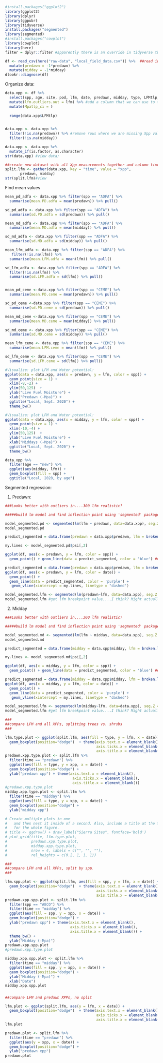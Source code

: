 
```r
#install.packages("ggplot2")
library(ggplot2)
library(dplyr)
library(ggpubr)
library(tidyverse)
install.packages("segmented")
library(segmented)
#install.packages("cowplot")
library(cowplot)
library(here)
filter = dplyr::filter #apparently there is an override in tidyverse that makes filter sometimes use package stats...so do this. 
```


```r
df <- read_csv(here("raw-data", "local_field_data.csv")) %>%  ##read in data, cleaned up in Excel (checked for absurd numbers, removed excel errors due to missing values, etc.)
  mutate(predawn = -1*predawn) %>% 
  mutate(midday = -1*midday)
dlookr::diagnose(df)
```

Organize data:
```r
data.xpp <- df %>% 
  select(spp, age, site, pod, lfm, date, predawn, midday, type, LFMtlp, Mpatlp) %>% #filter out super high LFM (check that this is ok? Necessary?)
  mutate(lfm.outliers.out = lfm) %>% #add a column that we can use to take out outliers
  mutate(Mpatlp_ci = )
  
  range(data.xpp$LFMtlp) 
  

data.xpp <- data.xpp %>%
  filter(!is.na(predawn)) %>% #remove rows where we are missing Xpp values 
  filter(!is.na(midday))

data.xpp <- data.xpp %>%
  mutate_if(is.factor, as.character) 
str(data.xpp) #view data; 

##create new dataset with all Xpp measurements together and column time = predawn or midday 
split.lfm <- gather(data.xpp, key = "time", value = "xpp",
       predawn, midday) 
str(split.lfm)#view
```

Find mean values
```r
mean_pd_adfa <- data.xpp %>% filter(spp == "ADFA") %>% 
  summarise(mean.PD.adfa = mean(predawn)) %>% pull()

sd_pd_adfa <- data.xpp %>% filter(spp == "ADFA") %>% 
  summarise(sd.PD.adfa = sd(predawn)) %>% pull()

mean_md_adfa <- data.xpp %>% filter(spp == "ADFA") %>% 
  summarise(mean.MD.adfa = mean(midday)) %>% pull()

sd_md_adfa <- data.xpp %>% filter(spp == "ADFA") %>% 
  summarise(sd.MD.adfa = sd(midday)) %>% pull()

mean_lfm_adfa <- data.xpp %>% filter(spp == "ADFA") %>% 
   filter(!is.na(lfm)) %>% 
  summarise(mean.LFM.adfa = mean(lfm)) %>% pull()

sd_lfm_adfa <- data.xpp %>% filter(spp == "ADFA") %>% 
  filter(!is.na(lfm)) %>% 
  summarise(sd.LFM.adfa = sd(lfm)) %>% pull()


mean_pd_ceme <-data.xpp %>% filter(spp == "CEME") %>% 
  summarise(mean.PD.ceme = mean(predawn)) %>% pull()

sd_pd_ceme <-data.xpp %>% filter(spp == "CEME") %>% 
  summarise(sd.PD.ceme = sd(predawn)) %>% pull()

mean_md_ceme <-data.xpp %>% filter(spp == "CEME") %>% 
  summarise(mean.MD.ceme = mean(midday)) %>% pull()

sd_md_ceme <- data.xpp %>% filter(spp == "CEME") %>% 
  summarise(sd.MD.ceme = sd(midday)) %>% pull()

mean_lfm_ceme <- data.xpp %>% filter(spp == "CEME") %>% 
  summarise(mean.LFM.ceme = mean(lfm)) %>% pull()

sd_lfm_ceme <- data.xpp %>% filter(spp == "CEME") %>% 
  summarise(sd.LFM.ceme = sd(lfm)) %>% pull()
```

```r
#Visualize: plot LFM and Water potential:
ggplot(data = data.xpp, aes(x = predawn, y = lfm, color = spp)) +
  geom_point(size = 1) +
  xlim(-8,-2) + 
  ylim(50,125)  + 
  ylab("Live Fuel Moisture") +
  xlab("Predawn (-Mpa)") +
  ggtitle("Local, Sept. 2020") +
  theme_bw()
```

```r
#Visualize: plot LFM and Water potential:
ggplot(data = data.xpp, aes(x = midday, y = lfm, color = spp)) +
  geom_point(size = 1) +
  xlim(-10,-4) + 
  ylim(50,125)  + 
  ylab("Live Fuel Moisture") +
  xlab("Middays (-Mpa)") +
  ggtitle("Local, Sept. 2020") +
  theme_bw()
```



```r
data.xpp %>% 
  filter(age == "new") %>% 
  ggplot(aes(midday, lfm)) +
  geom_boxplot(fill = spp) +
  ggtitle("Local, 2020, by age")
```

Segmented regression: 

1. Predawn: 
```r
###Looks better with outliers in....300 lfm realistic?

#####build lm model and find inflection point using 'segmented' package...do this with each spp? 

model_segmented.pd <- segmented(lm(lfm ~ predawn, data=data.xpp), seg.Z = ~ predawn)
model_segmented.pd

predict_segmented = data.frame(predawn = data.xpp$predawn, lfm = broken.line(model_segmented.pd)$fit)

my.lines <- model_segmented.pd$psi[,2]

ggplot(df, aes(x = predawn, y = lfm, color = spp)) +
  geom_point() + geom_line(data = predict_segmented, color = 'blue') ##works! kinda weird looking though... 

predict_segmented = data.frame(predawn = data.xpp$predawn, lfm = broken.line(model_segmented.pd)$fit)
ggplot(df, aes(x = predawn, y = lfm, color = date)) +
  geom_point() + 
  geom_line(data = predict_segmented, color = 'purple') +
   geom_vline(xintercept = my.lines, linetype = "dashed")

model_segmented.lfm <- segmented(lm(predawn~lfm, data=data.xpp), seg.Z = ~ lfm)
model_segmented.lfm #get lfm breakpoint value....I think? Might actually be embedded in results above. 
```

2. Midday 
```r
###Looks better with outliers in....300 lfm realistic?

#####build lm model and find inflection point using 'segmented' package...do this with each spp? 

model_segmented.md <- segmented(lm(lfm ~ midday, data=data.xpp), seg.Z = ~ midday)
model_segmented.md

predict_segmented = data.frame(midday = data.xpp$midday, lfm = broken.line(model_segmented.md)$fit)

my.lines <- model_segmented.md$psi[,2]

ggplot(df, aes(x = midday, y = lfm, color = spp)) +
  geom_point() + geom_line(data = predict_segmented, color = 'blue') ##works! kinda weird looking though... 

predict_segmented = data.frame(midday = data.xpp$midday, lfm = broken.line(model_segmented.md)$fit)
ggplot(df, aes(x = midday, y = lfm, color = date)) +
  geom_point() + 
  geom_line(data = predict_segmented, color = 'purple') +
   geom_vline(xintercept = my.lines, linetype = "dashed")

model_segmented.lfm <- segmented(lm(midday~lfm, data=data.xpp), seg.Z = ~ lfm)
model_segmented.lfm #get lfm breakpoint value....I think? Might actually be embedded in results above. 
```


```r
###
##compare LFM and all XPPs, splitting trees vs. shrubs
###

lfm.type.plot <- ggplot(split.lfm, aes(fill = type, y = lfm, x = date)) + 
  geom_boxplot(position="dodge")  + theme(axis.text.x = element_blank(),
                                          axis.ticks.x = element_blank(),
                                          axis.title.x = element_blank() )
predawn.xpp.type.plot <- split.lfm %>%
  filter(time == "predawn") %>%
  ggplot(aes(fill = type, y = xpp, x = date)) + 
  geom_boxplot(position="dodge") +
  ylab("predawn xpp") + theme(axis.text.x = element_blank(),
                               axis.ticks.x = element_blank(),
                               axis.title.x = element_blank())
#predawn.xpp.type.plot
midday.xpp.type.plot <- split.lfm %>%
  filter(time == "midday") %>%
  ggplot(aes(fill = type, y = xpp, x = date)) + 
  geom_boxplot(position="dodge") +
  ylab("midday xpp")

# Create multiple plots in one
#   and then nest it inside of a second. Also, include a title at the top 
#   for the whole figure. 
# title <- ggdraw() + draw_label("Sierra Sites", fontface='bold')
# plot_grid(title, lfm.type.plot,
#           predawn.xpp.type.plot,
#           midday.xpp.type.plot,
#           nrow = 4, labels = c("", "", ""),
#           rel_heights = c(0.2, 1, 1, 1))

###
##compare LFM and all XPPs, split by spp. 
###

lfm.spp.plot <- ggplot(split.lfm, aes(fill = spp, y = lfm, x = date)) + 
  geom_boxplot(position="dodge")  + theme(axis.text.x = element_blank(),
                                          axis.ticks.x = element_blank(),
                                          axis.title.x = element_blank() )
predawn.xpp.spp.plot <- split.lfm %>%
  filter(spp == "ABCO") %>%
  filter(time == "midday") %>%
  ggplot(aes(fill = spp, y = xpp, x = date)) + 
  geom_boxplot(position="dodge") +
  ylab("predawn xpp") + theme(axis.text.x = element_blank(),
                              axis.ticks.x = element_blank(),
                              axis.title.x = element_blank()) +
  theme_bw() +
  ylab("Midday (-Mpa)")
predawn.xpp.spp.plot
#predawn.xpp.type.plot

midday.xpp.spp.plot <- split.lfm %>%
  filter(time == "midday") %>%
  ggplot(aes(fill = spp, y = xpp, x = date)) + 
  geom_boxplot(position="dodge") +
  ylab("Midday (-Mpa)") +
  xlab("Date")
midday.xpp.spp.plot
```
#####
#####
#####

```r
##compare LFM and predawn XPPs, no split

lfm.plot <- ggplot(split.lfm, aes(y = lfm, x = date)) + 
  geom_boxplot(position="dodge")  + theme(axis.text.x = element_blank(),
                                          axis.ticks.x = element_blank(),
                                          axis.title.x = element_blank() )
lfm.plot

predawn.plot <- split.lfm %>%
  filter(time == "predawn") %>%
  ggplot(aes(y = xpp, x = date)) + 
  geom_boxplot(position="dodge") +
  ylab("predawn xpp")
predawn.plot
```
